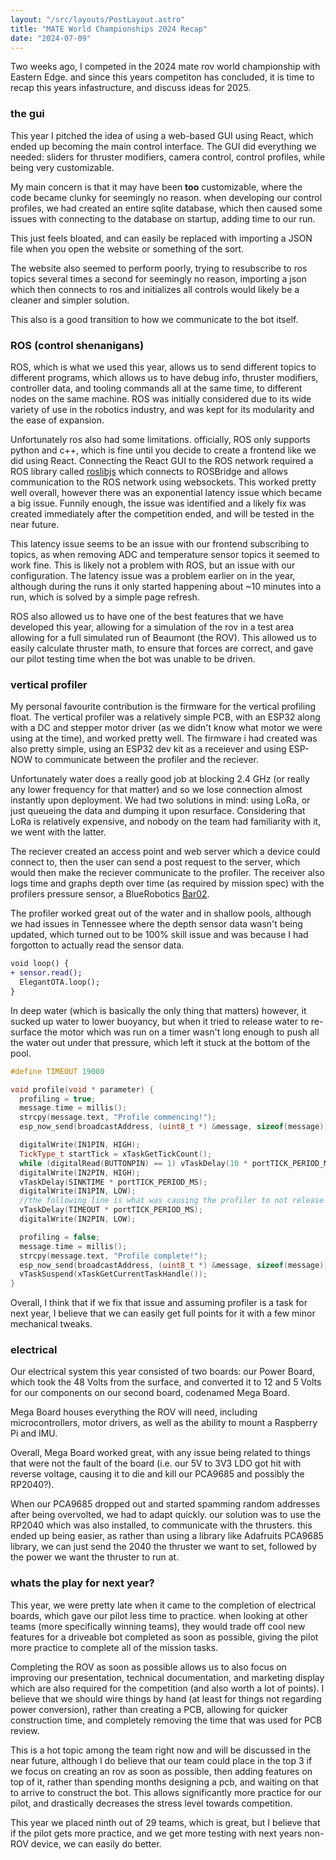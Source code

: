 ```yaml
---
layout: "/src/layouts/PostLayout.astro"
title: "MATE World Championships 2024 Recap"
date: "2024-07-09"
---
```



Two weeks ago, I competed in the 2024 mate rov world championship with Eastern Edge. and since this years competiton has concluded, it is time to recap this years infastructure, and discuss ideas for 2025.


<BlogImage src={mate2024beaumont} alt="Our ROV for 2024, named Beaumont" />

### the gui
This year I pitched the idea of using a web-based GUI using React, which ended up becoming the main control interface.
The GUI did everything we needed: sliders for thruster modifiers, camera control, control profiles, while being very customizable.

My main concern is that it may have been **too** customizable, where the code became clunky for seemingly no reason. when developing our control profiles, we had created an entire sqlite database, which then caused some issues with connecting to the database on startup, adding time to our run.

This just feels bloated, and can easily be replaced with importing a JSON file when you open the website or something of the sort.

The website also seemed to perform poorly, trying to resubscribe to ros topics several times a second for seemingly no reason, importing a json which then connects to ros and initializes all controls would likely be a cleaner and simpler solution.

This also is a good transition to how we communicate to the bot itself.

### ROS (control shenanigans)
ROS, which is what we used this year, allows us to send different topics to different programs, which allows us to have debug info, thruster modifiers, controller data, and tooling commands all at the same time, to different nodes on the same machine. ROS was initially considered due to its wide variety of use in the robotics industry, and was kept for its modularity and the ease of expansion.

Unfortunately ros also had some limitations. officially, ROS only supports python and c++, which is fine until you decide to create a frontend like we did using React. Connecting the React GUI to the ROS network required a ROS library called [roslibjs](https://github.com/RobotWebTools/roslibjs) which connects to ROSBridge and allows communication to the ROS network using websockets. This worked pretty well overall, however there was an exponential latency issue which became a big issue. Funnily enough, the issue was identified and a likely fix was created immediately after the competition ended, and will be tested in the near future.

This latency issue seems to be an issue with our frontend subscribing to topics, as when removing ADC and temperature sensor topics it seemed to work fine. This is likely not a problem with ROS, but an issue with our configuration. The latency issue was a problem earlier on in the year, although during the runs it only started happening about ~10 minutes into a run, which is solved by a simple page refresh.

ROS also allowed us to have one of the best features that we have developed this year, allowing for a simulation of the rov in a test area allowing for a full simulated run of Beaumont (the ROV). This allowed us to easily calculate thruster math, to ensure that forces are correct, and gave our pilot testing time when the bot was unable to be driven.


<div class="flex">
<BlogImage src={mate2024sim} alt="Control interface piloting simulated ROV" />
<BlogImage src={mate2024real} alt="Control interface piloting the actual ROV" />
</div>

### vertical profiler
My personal favourite contribution is the firmware for the vertical profiling float. The vertical profiler was a relatively simple PCB, with an ESP32 along with a DC and stepper motor driver (as we didn't know what motor we were using at the time), and worked pretty well. The firmware i had created was also pretty simple, using an ESP32 dev kit as a receiever and using ESP-NOW to communicate between the profiler and the reciever.


<BlogImage src={mate2024profiler} alt="Profiler CAD model" />

Unfortunately water does a really good job at blocking 2.4 GHz (or really any lower frequency for that matter) and so we lose connection almost instantly upon deployment. We had two solutions in mind: using LoRa, or just queueing the data and dumping it upon resurface. Considering that LoRa is relatively expensive, and nobody on the team had familiarity with it, we went with the latter.

The reciever created an access point and web server which a device could connect to, then the user can send a post request to the server, which would then make the reciever communicate to the profiler. The receiver also logs time and graphs depth over time (as required by mission spec) with the profilers pressure sensor, a BlueRobotics [Bar02](https://bluerobotics.com/store/sensors-cameras/sensors/bar02-sensor-r1-rp).

The profiler worked great out of the water and in shallow pools, although we had issues in Tennessee where the depth sensor data wasn't being updated, which turned out to be 100% skill issue and was because I had forgotton to actually read the sensor data.

```diff
void loop() {
+ sensor.read();
  ElegantOTA.loop();
}
```

In deep water (which is basically the only thing that matters) however, it sucked up water to lower buoyancy, but when it tried to release water to re-surface the motor which was run on a timer wasn't long enough to push all the water out under that pressure, which left it stuck at the bottom of the pool.

```cpp
#define TIMEOUT 19000

void profile(void * parameter) {
  profiling = true;
  message.time = millis();
  strcpy(message.text, "Profile commencing!");
  esp_now_send(broadcastAddress, (uint8_t *) &message, sizeof(message));

  digitalWrite(IN1PIN, HIGH);
  TickType_t startTick = xTaskGetTickCount();
  while (digitalRead(BUTTONPIN) == 1) vTaskDelay(10 * portTICK_PERIOD_MS);
  digitalWrite(IN2PIN, HIGH);
  vTaskDelay(SINKTIME * portTICK_PERIOD_MS);
  digitalWrite(IN1PIN, LOW);
  //the following line is what was causing the profiler to not release enough water:
  vTaskDelay(TIMEOUT * portTICK_PERIOD_MS);
  digitalWrite(IN2PIN, LOW);

  profiling = false;
  message.time = millis();
  strcpy(message.text, "Profile complete!");
  esp_now_send(broadcastAddress, (uint8_t *) &message, sizeof(message));
  vTaskSuspend(xTaskGetCurrentTaskHandle());
}
```

Overall, I think that if we fix that issue and assuming profiler is a task for next year, I believe that we can easily get full points for it with a few minor mechanical tweaks.

### electrical

Our electrical system this year consisted of two boards: our Power Board, which took the 48 Volts from the surface, and converted it to 12 and 5 Volts for our components on our second board, codenamed Mega Board. 


<BlogImage src={mate2024megaboard} alt="A render of Mega Board in KiCad" />

Mega Board houses everything the ROV will need, including microcontrollers, motor drivers, as well as the ability to mount a Raspberry Pi and IMU.

Overall, Mega Board worked great, with any issue being related to things that were not the fault of the board (i.e. our 5V to 3V3 LDO got hit with reverse voltage, causing it to die and kill our PCA9685 and possibly the RP2040?).

When our PCA9685 dropped out and started spamming random addresses after being overvolted, we had to adapt quickly. our solution was to use the RP2040 which was also installed, to communicate with the thrusters. this ended up being easier, as rather than using a library like Adafruits PCA9685 library, we can just send the 2040 the thruster we want to set, followed by the power we want the thruster to run at.

### whats the play for next year?

This year, we were pretty late when it came to the completion of electrical boards, which gave our pilot less time to practice. when looking at other teams (more specifically winning teams), they would trade off cool new features for a driveable bot completed as soon as possible, giving the pilot more practice to complete all of the mission tasks.

Completing the ROV as soon as possible allows us to also focus on improving our presentation, technical documentation, and marketing display which are also required for the competition (and also worth a lot of points). I believe that we should wire things by hand (at least for things not regarding power conversion), rather than creating a PCB, allowing for quicker construction time, and completely removing the time that was used for PCB review.

This is a hot topic among the team right now and will be discussed in the near future, although I do believe that our team could place in the top 3 if we focus on creating an rov as soon as possible, then adding features on top of it, rather than spending months designing a pcb, and waiting on that to arrive to construct the bot. This allows significantly more practice for our pilot, and drastically decreases the stress level towards competition.

This year we placed ninth out of 29 teams, which is great, but I believe that if the pilot gets more practice, and we get more testing with next years non-ROV device, we can easily do better.